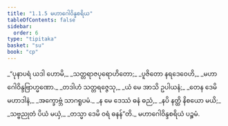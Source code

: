 ```yaml
---
title: "1.1.5 မဟာဂေါဝိန္ဒစရိယ"
tableOfContents: false
sidebar:
  order: 6
type: "tipitaka"
basket: "su"
book: "cp"
---
```



<DynamicBreadcrumb />

<Division number="37" book="cp">

<Paragraph number="42" type="verses" book="cp">
_“ပုနာပရံ ယဒါ ဟောမိ,_  
_သတ္တရာဇပုရောဟိတော;_  
_ပူဇိတော နရဒေဝေဟိ,_  
_မဟာဂေါဝိန္ဒဗြာဟ္မဏော._  

</Paragraph>

</Division>
<Division number="38" book="cp">

<Paragraph number="43" type="verses" book="cp">
_တဒါဟံ သတ္တရဇ္ဇေသု,_  
_ယံ မေ အာသိ ဥပါယနံ;_  
_တေန ဒေမိ မဟာဒါနံ,_  
_အက္ခောဗ္ဘံ သာဂရူပမံ._  

</Paragraph>

</Division>
<Division number="39" book="cp">

<Paragraph number="44" type="verses" book="cp">
_န မေ ဒေဿံ ဓနံ ဓညံ,_  
_နပိ နတ္ထိ နိစယော မယိ;_  
_သဗ္ဗညုတံ ပိယံ မယှံ,_  
_တသ္မာ ဒေမိ ဝရံ ဓနန်”တိ._  


</Paragraph>
</Division>

<Paragraph number="45" type="center" book="cp">
မဟာဂေါဝိန္ဒစရိယံ ပဉ္စမံ.
</Paragraph>